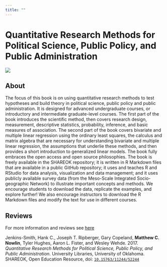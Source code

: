 ```yaml
---
title: ""
---
```


# Quantitative Research Methods for Political Science, Public Policy, and Public Administration

![](book.jpg)

## About

The focus of this book is on using quantitative research methods to test hypotheses and build theory in political science, public policy and public administration. It is designed for advanced undergraduate courses, or introductory and intermediate graduate-level courses. The first part of the book introduces the scientific method, then covers research design, measurement, descriptive statistics, probability, inference, and basic measures of association. The second part of the book covers bivariate and multiple linear regression using the ordinary least squares, the calculus and matrix algebra that are necessary for understanding bivariate and multiple linear regression, the assumptions that underlie these methods, and then provides a short introduction to generalized linear models. The book fully embraces the open access and open source philosophies. The book is freely available in the SHAREOK repository; it is written in R Markdown files that are available in a public GitHub repository; it uses and teaches R and RStudio for data analysis, visualization and data management; and it uses publicly available survey data (from the Meso-Scale Integrated Socio-geographic Network) to illustrate important concepts and methods. We encourage students to download the data, replicate the examples, and explore further! We also encourage instructors to download the R Markdown files and modify the text for use in different courses.

## Reviews 
For more information and reviews see [here](https://open.umn.edu/opentextbooks/textbooks/quantitative-research-methods-for-political-science-public-policy-and-public-administration-with-applications-in-r-3rd-edition)


Jenkins-Smith, Hank C., Joseph T. Ripberger, Gary Copeland, **Matthew C. Nowlin**, Tyler Hughes, Aaron L. Fister, and Wesley Wehde. 2017. *Quantitative Research Methods for Political Science, Public Policy, and Public Administration*. University Libraries, University of Oklahoma. SHAREOK, Open Education Resource, doi: <a href="http://dx.doi.org/10.15763/11244/52244" itemprop="url">`10.15763/11244/52244`</span></a>

